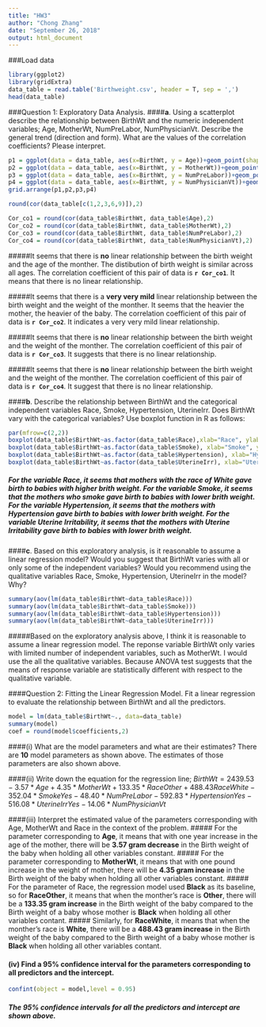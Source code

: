 ```yaml
---
title: "HW3"
author: "Chong Zhang"
date: "September 26, 2018"
output: html_document
---
```


###Load data
```r
library(ggplot2)
library(gridExtra)
data_table = read.table('Birthweight.csv', header = T, sep = ',')
head(data_table)
```
###Question 1: Exploratory Data Analysis.
####**a**. Using a scatterplot describe the relationship between BirthWt and the numeric independent variables; Age, MotherWt, NumPreLabor, NumPhysicianVt. Describe the general trend (direction and form). What are the values of the correlation coefficients? Please interpret.

```r
p1 = ggplot(data = data_table, aes(x=BirthWt, y = Age))+geom_point(shape=1)+geom_smooth(method = 'lm')+xlab('Birth Weight')+ylab('Age of mother')+theme(axis.title = element_text(size=12))
p2 = ggplot(data = data_table, aes(x=BirthWt, y = MotherWt))+geom_point(shape=1)+geom_smooth(method = 'lm')+xlab('Birth Weight')+ylab('Weight of mother')+theme(axis.title = element_text(size=12))
p3 = ggplot(data = data_table, aes(x=BirthWt, y = NumPreLabor))+geom_point(shape=1)+geom_smooth(method = 'lm')+xlab('Birth Weight')+ylab('Number of pre-labor')+theme(axis.title = element_text(size=12))
p4 = ggplot(data = data_table, aes(x=BirthWt, y = NumPhysicianVt))+geom_point(shape=1)+geom_smooth(method = 'lm')+xlab('Birth Weight')+ylab('Number of Physician Visit')+theme(axis.title = element_text(size=12))
grid.arrange(p1,p2,p3,p4)

round(cor(data_table[c(1,2,3,6,9)]),2)

Cor_co1 = round(cor(data_table$BirthWt, data_table$Age),2)
Cor_co2 = round(cor(data_table$BirthWt, data_table$MotherWt),2)
Cor_co3 = round(cor(data_table$BirthWt, data_table$NumPreLabor),2)
Cor_co4 = round(cor(data_table$BirthWt, data_table$NumPhysicianVt),2)
```
#####It seems that there is **no** linear relationship between the birth weight and the age of the monther. The distibution of birth weight is similar across all ages.  The correlation coefficient of this pair of data is **```r Cor_co1```**. It means that there is no linear relationship.

#####It seems that there is a **very very mild** linear relationship between the birth weight and the weight of the monther. It seems that the heavier the mother, the heavier of the baby. The correlation coefficient of this pair of data is **```r Cor_co2```**. It indicates a very very mild linear relationship.

#####It seems that there is **no** linear relationship between the birth weight and the weight of the monther. The correlation coefficient of this pair of data is **```r Cor_co3```**. It suggests that there is no linear relationship.

#####It seems that there is **no** linear relationship between the birth weight and the weight of the monther. The correlation coefficient of this pair of data is **```r Cor_co4```**. It suggest that there is no linear relationship.


####**b**. Describe the relationship between BirthWt and the categorical independent variables Race, Smoke, Hypertension, UterineIrr. Does BirthWt vary with the categorical variables? Use boxplot function in R as follows:
```r
par(mfrow=c(2,2))
boxplot(data_table$BirthWt~as.factor(data_table$Race),xlab="Race", ylab='BirthWeight')
boxplot(data_table$BirthWt~as.factor(data_table$Smoke), xlab="Smoke", ylab="BirthWt")
boxplot(data_table$BirthWt~as.factor(data_table$Hypertension), xlab="Hypertension", ylab="BirthWt")
boxplot(data_table$BirthWt~as.factor(data_table$UterineIrr), xlab="Uterine Irritability", ylab="BirthWt")

```

##### For the variable **Race**, it seems that mothers with the race of **White** gave birth to babies with higher brith weight. For the variable **Smoke**, it seems that the mothers who **smoke** gave birth to babies with lower brith weight. For the variable **Hypertension**, it seems that the mothers with **Hypertension** gave birth to babies with lower brith weight. For the variable **Uterine Irritability**, it seems that the mothers with **Uterine Irritability** gave birth to babies with lower brith weight. 


####**c**. Based on this exploratory analysis, is it reasonable to assume a linear regression model? Would you suggest that BirthWt varies with all or only some of the independent variables? Would you recommend using the qualitative variables Race, Smoke, Hypertension, UterineIrr in the model? Why?
```r
summary(aov(lm(data_table$BirthWt~data_table$Race)))
summary(aov(lm(data_table$BirthWt~data_table$Smoke)))
summary(aov(lm(data_table$BirthWt~data_table$Hypertension)))
summary(aov(lm(data_table$BirthWt~data_table$UterineIrr)))
```
#####Based on the exploratory analysis above, I think it is reasonable to assume a linear regression model. The reponse variable BirthWt only varies with limited number of independent variables, such as MotherWt. I would use the all the qualitative variables. Because ANOVA test suggests that the means of response variable are statistically different with respect to the qualitative variable.

####Question 2: Fitting the Linear Regression Model.
Fit a linear regression to evaluate the relationship between BirthWt and all the predictors.
```r
model = lm(data_table$BirthWt~., data=data_table)
summary(model)
coef = round(model$coefficients,2)
```

####(i) What are the model parameters and what are their estimates?
There are **10** model parameters as shown above. The estimates of those parameters are also shown above.

####(ii) Write down the equation for the regression line;
$BirthWt = 2439.53-3.57*Age+4.35*MotherWt+133.35*RaceOther+488.43RaceWhite-352.04{*}SmokeYes-48.40*NumPreLabor-592.83*HypertensionYes-516.08*UterineIrrYes-14.06*NumPhysicianVt$

####(iii) Interpret the estimated value of the parameters corresponding with Age, MotherWt and Race in the context of the problem.
##### For the parameter corresponding to **Age**, it means that with one year increase in the age of the mother, there will be **3.57 gram decrease** in the Birth weight of the baby when holding all other variables constant.
##### For the parameter corresponding to **MotherWt**, it means that with one pound increase in the weight of mother, there will be **4.35 gram increase** in the Birth weight of the baby when holding all other variables constant.
##### For the parameter of Race, the regression model used **Black** as its baseline, so for **RaceOther**, it means that when the monther's race is **Other**, there will be a **133.35 gram increase** in the Birth weight of the baby compared to the Birth weight of a baby whose mother is **Black** when holding all other variables contant.
##### Similarly, for **RaceWhite**, it means that when the monther's race is **White**, there will be a **488.43 gram increase** in the Birth weight of the baby compared to the Birth weight of a baby whose mother is **Black** when holding all other variables contant.

#### (iv) Find a 95% confidence interval for the parameters corresponding to all predictors and the intercept.
```r
confint(object = model,level = 0.95)
````

##### The 95% confidence intervals for all the predictors and intercept are shown above.